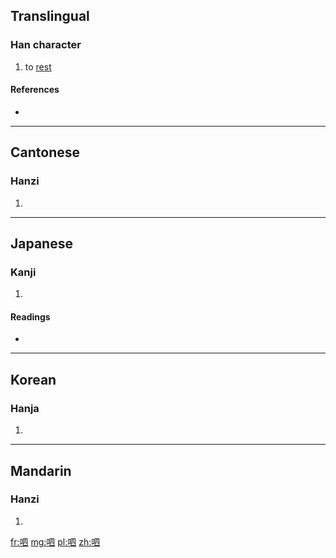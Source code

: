 ==Translingual==

===Han character===
{{Han char|rn=30|rad=口|as=05|sn=8|four=6600<sub>0</sub>|canj=口田金 (RWC)}}

# to [[rest]]

====References====
* {{Han ref|kx=0182.050|dkj=03447|dj=0401.060|hdz=10601.060|uh=546C|ud=21612|bh=CBE5|bd=52197}}

----

==Cantonese==

===Hanzi===
{{yue-hanzi|jyut=|y=hei3}}

# {{defn|lang=yue|sort=口05}}

----

==Japanese==

===Kanji===
{{ja-kanji|grade=|rs=口05}}

# {{defn|lang=ja|sort=口05}}

====Readings====
* {{ja-readings|on=[[き]] (ki), [[ち]] (chi), [[れい]] (rei), [[りょう]] (ryō)|kun=[[いき]] (iki), [[いこう]] (ikou)}}

----

==Korean==

===Hanja===
{{ko-hanja|hangeul=[[히]], [[령]], 희|rv=hi, ryeong, hui|mr=hi, ryŏng, hŭi}}

# {{defn|lang=ko|sort=口05}}

----

==Mandarin==

===Hanzi===
{{cmn-hanzi|pin=[[guā]] ([[gua1]]), [[xì]] ([[xi4]])|wg=kua<sup>1</sup>, hsi<sup>4</sup>}}

# {{defn|lang=cmn|sort=口05}}

[[fr:呬]]
[[mg:呬]]
[[pl:呬]]
[[zh:呬]]